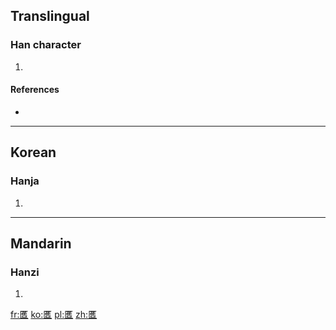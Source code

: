 ==Translingual==

===Han character===
{{Han char|rn=22|rad=匚|as=17|sn=19|four=|canj=尸廿人X (STOX)}}

# {{defn|Han|sort=匚17}}

====References====
* {{Han ref|kx=0154.310|dkj=02665|dj=0347.050|hdz=10091.010|uh=5336|ud=21302}}

----

==Korean==

===Hanja===
{{ko-hanja|hangeul=구|rv=gu|mr=ku}}

# {{defn|lang=ko|sort=匚17}}

----

==Mandarin==

===Hanzi===
{{cmn-hanzi|pin=[[jiù]] ([[jiu4]])|wg=chiu<sup>4</sup>}}

# {{defn|lang=cmn|sort=匚17}}

[[fr:匶]]
[[ko:匶]]
[[pl:匶]]
[[zh:匶]]